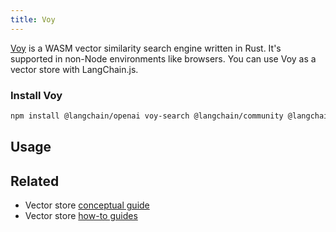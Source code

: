 ```yaml
---
title: Voy
---
```


[Voy](https://github.com/tantaraio/voy) is a WASM vector similarity search engine written in Rust.
It's supported in non-Node environments like browsers. You can use Voy as a vector store with LangChain.js.

### Install Voy


```bash npm
npm install @langchain/openai voy-search @langchain/community @langchain/core
```

## Usage


<Voy />

## Related

- Vector store [conceptual guide](/oss/concepts/#vectorstores)
- Vector store [how-to guides](/oss/how-to/#vectorstores)
